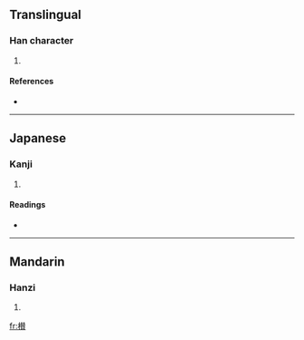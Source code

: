 ==Translingual==

===Han character===
{{Han char|rn=75|rad=木|as=15|sn=19|four=|canj=木手人金 (DQOC)}}

# {{defn|Han|sort=木15}}

====References====
* {{Han ref|kx=0560.080|dkj=15801|dj=0949.130|hdz=21311.170|uh=6AD5|ud=27349}}

----

==Japanese==

===Kanji===
{{ja-kanji|grade=|rs=木15}}

# {{defn|Japanese}}

====Readings====
* {{ja-readings|on=[[さん]] (san), [[ざん]] (zan)|kun=[[つえ]] (tsue)}}

----

==Mandarin==

===Hanzi===
{{cmn-hanzi|pin=[[cuán]] ([[cuan2]])|wg=ts'uan<sup>2</sup>}}

# {{defn|Mandarin}}

[[fr:櫕]]